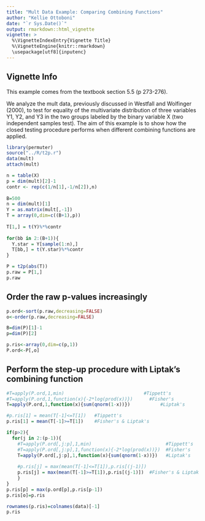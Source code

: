 ```yaml
---
title: "Mult Data Example: Comparing Combining Functions"
author: "Kellie Ottoboni"
date: "`r Sys.Date()`"
output: rmarkdown::html_vignette
vignette: >
  %\VignetteIndexEntry{Vignette Title}
  %\VignetteEngine{knitr::rmarkdown}
  \usepackage[utf8]{inputenc}
---
```


## Vignette Info

This example comes from the textbook section 5.5 (p 273-276).

We analyze the mult data, previously discussed in Westfall and Wolfinger (2000), to test for equality of the multivariate distribution of three variables Y1, Y2, and Y3 in the two groups labeled by the binary variable X (two independent samples test). The aim of this example is to show how the closed testing procedure performs when different combining functions are applied.

```r
library(permuter)
source("../R/t2p.r")
data(mult)
attach(mult)
```

```r
n = table(X)
p = dim(mult)[2]-1
contr <- rep(c(1/n[1],-1/n[2]),n)
 
B=500
n = dim(mult)[1]
Y = as.matrix(mult[,-1])
T = array(0,dim=c((B+1),p))
 
T[1,] = t(Y)%*%contr
 
for(bb in 2:(B+1)){
  Y.star = Y[sample(1:n),]
  T[bb,] = t(Y.star)%*%contr
}

P = t2p(abs(T))
p.raw = P[1,] 
p.raw
```

## Order the raw p-values increasingly

```r
p.ord<-sort(p.raw,decreasing=FALSE)
o<-order(p.raw,decreasing=FALSE)

B=dim(P)[1]-1
p=dim(P)[2]

p.ris<-array(0,dim=c(p,1))
P.ord<-P[,o]
```

## Perform the step-up procedure with Liptak's combining function

```r
#T=apply(P.ord,1,min)                             #Tippett's			
#T=apply(P.ord,1,function(x){-2*log(prod(x))})		#Fisher's		
T=apply(P.ord,1,function(x){sum(qnorm(1-x))})           #Liptak's		

#p.ris[1] = mean(T[-1]<=T[1])	#Tippett's
p.ris[1] = mean(T[-1]>=T[1])	#Fisher's & Liptak's

if(p>2){
  for(j in 2:(p-1)){
    #T=apply(P.ord[,j:p],1,min)                           #Tippett's				
    #T=apply(P.ord[,j:p],1,function(x){-2*log(prod(x))})  #Fisher's			
    T=apply(P.ord[,j:p],1,function(x){sum(qnorm(1-x))})   #Liptak's			
    
    #p.ris[j] = max(mean(T[-1]<=T[1]),p.ris[(j-1)])
    p.ris[j] = max(mean(T[-1]>=T[1]),p.ris[(j-1)])  #Fisher's & Liptak's
    }
}
p.ris[p] = max(p.ord[p],p.ris[p-1])
p.ris[o]=p.ris

rownames(p.ris)=colnames(data)[-1]
p.ris
```